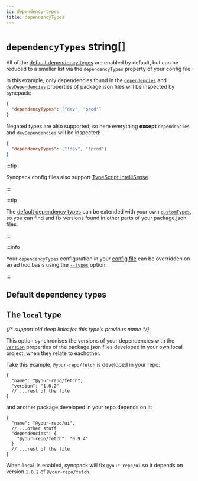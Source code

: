 ```yaml
---
id: dependency-types
title: dependencyTypes
---
```



# `dependencyTypes` string[]

<Pills optional />

All of the [default dependency types](#default-dependency-types) are enabled by default, but can be
reduced to a smaller list via the `dependencyTypes` property of your config file.

In this example, only dependencies found in the
[`dependencies`](https://docs.npmjs.com/cli/v9/configuring-npm/package-json#dependencies) and
[`devDependencies`](https://docs.npmjs.com/cli/v9/configuring-npm/package-json#devDependencies)
properties of package.json files will be inspected by syncpack:

```json title=".syncpackrc"
{
  "dependencyTypes": ["dev", "prod"]
}
```

Negated types are also supported, so here everything **except** `dependencies` and `devDependencies`
will be inspected:

```json title=".syncpackrc"
{
  "dependencyTypes": ["!dev", "!prod"]
}
```

:::tip

Syncpack config files also support
[TypeScript IntelliSense](https://jamiemason.github.io/syncpack/config-file#typescript-intellisense).

:::

:::tip

The [default dependency types](#default-dependency-types) can be extended with your own
[`customTypes`](./custom-types.mdx), so you can find and fix versions found in other parts of your
package.json files.

:::

:::info

Your `dependencyTypes` configuration in your [config file](../config-file.mdx) can be overridden on
an ad hoc basis using the [`--types`](../option/types.mdx) option.

:::

## Default dependency types

<DefaultDependencyTypes />

## The `local` type

<i id="the-workspace-type">{/* support old deep links for this type's previous name */}</i>

This option synchronises the versions of your dependencies with the
[`version`](https://docs.npmjs.com/cli/v9/configuring-npm/package-json#version) properties of the
package.json files developed in your own local project, when they relate to eachother.

Take this example, `@your-repo/fetch` is developed in your repo:

```jsonc
{
  "name": "@your-repo/fetch",
  "version": "1.0.2"
  // ...rest of the file
}
```

and another package developed in your repo depends on it:

```jsonc
{
  "name": "@your-repo/ui",
  // ...other stuff
  "dependencies": {
    "@your-repo/fetch": "0.9.4"
  }
  // ...rest of the file
}
```

When `local` is enabled, syncpack will fix `@your-repo/ui` so it depends on version `1.0.2` of
`@your-repo/fetch`.
